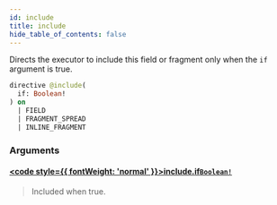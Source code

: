 ```yaml
---
id: include
title: include
hide_table_of_contents: false
---
```








Directs the executor to include this field or fragment only when the `if` argument is true.

```graphql
directive @include(
  if: Boolean!
) on 
  | FIELD
  | FRAGMENT_SPREAD
  | INLINE_FRAGMENT
```


### Arguments

#### [<code style={{ fontWeight: 'normal' }}>include.<b>if</b></code>](#)<Bullet />[`Boolean!`](/demand/api/graphql-storefront/reference/scalars/boolean) <Badge class="secondary" text="non-null"/> <Badge class="secondary" text="scalar"/>
> Included when true.
> 





